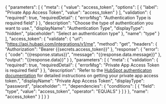 {
    "parameters": [
        {
            "meta": {
                "value": "access_token",
                "options": [
                    {
                        "label": "Private App Access Token",
                        "value": "access_token"
                    }
                ],
                "validation": {
                    "required": true,
                    "requiredDetail": {
                        "errorMsg": "Authentication Type is required field"
                    }
                },
                "description": "Choose the type of authentication you want to use.",
                "displayName": "Authentication Type",
                "displayType": "hidden",
                "placeholder": "Select an authentication type"
            },
            "name": "type"
        }
    ],
    "access_token": {
        "validate": {
            "url": "https://api.hubapi.com/integrations/v1/me",
            "method": "get",
            "headers": {
                "Authorization": "Bearer {{secrets.access_token}}"
            },
            "response": {
                "error": {
                    "code": "{{response.status}}",
                    "message": "{{response.data.message}}"
                },
                "output": "{{response.data}}"
            }
        },
        "parameters": [
            {
                "meta": {
                    "validation": {
                        "required": true,
                        "requiredDetail": {
                            "errorMsg": "Private App Access Token is required field"
                        }
                    },
                    "description": "Refer to the <a href='https://developers.hubspot.com/beta-docs/guides/apps/private-apps/overview' target='blank'>HubSpot authenticaton documentation</a> for detailed instructions on getting your private app access token.",
                    "displayName": "Private App Access Token",
                    "displayType": "password",
                    "placeholder": "",
                    "dependencies": {
                        "conditions": [
                            {
                                "field": "type",
                                "value": "access_token",
                                "operator": "EQUALS"
                            }
                        ]
                    }
                },
                "name": "access_token"
            }
        ]
    }
}
